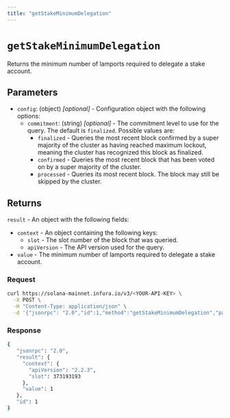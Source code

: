 ```yaml
---
title: "getStakeMinimumDelegation"
---
```



# `getStakeMinimumDelegation`

Returns the minimum number of lamports required to delegate a stake account.

## Parameters

- `config`: (object) _[optional]_  - Configuration object with the following options:
    - `commitment`: (string) _[optional]_  - The commitment level to use for the query. The default is `finalized`. Possible values are:
        - `finalized` - Queries the most recent block confirmed by a super majority of the cluster as having
            reached maximum lockout, meaning the cluster has recognized this block as finalized.
        - `confirmed` - Queries the most recent block that has been voted on by a super majority of the cluster.
        - `processed` - Queries its most recent block. The block may still be skipped by the cluster.

## Returns

`result` - An object with the following fields:

- `context` - An object containing the following keys:
    - `slot` - The slot number of the block that was queried.
    - `apiVersion` - The API version used for the query.
- `value` - The minimum number of lamports required to delegate a stake account.

### Request

<Tabs>
  <TabItem value="curl">

  ```bash
  curl https://solana-mainnet.infura.io/v3/<YOUR-API-KEY> \
    -X POST \
    -H "Content-Type: application/json" \
    -d '{"jsonrpc": "2.0","id":1,"method":"getStakeMinimumDelegation","params":[]}'
   ```

  </TabItem>
</Tabs>

### Response

<Tabs>
  <TabItem value="JSON">

  ```bash
  {
     "jsonrpc": "2.0",
     "result": {
       "context": {
         "apiVersion": "2.2.3",
         "slot": 373193193
       },
       "value": 1
     },
     "id": 1
  }
  ```

  </TabItem>
</Tabs>